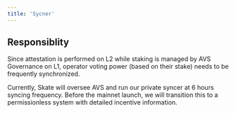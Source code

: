 ```yaml
---
title: 'Sycner'
---
```


## Responsiblity

Since attestation is performed on L2 while staking is managed by AVS Governance on L1, operator voting power (based on their stake) needs to be frequently synchronized.

Currently, Skate will oversee AVS and run our private syncer at 6 hours syncing frequency. Before the mainnet launch, we will transition this to a permissionless system with detailed incentive information.
